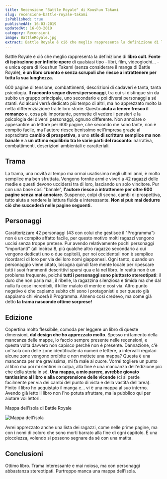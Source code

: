 ```yaml
---
title: Recensione "Battle Royale" di Koushun Takami
slug: recensione-battle-royale-takami
isPublished: true
publishedAt: 16-03-2019
updatedAt: 16-03-2019
category: Recensioni
image: BattleRoyale.jpg
extract: Battle Royale è ciò che meglio rappresenta la definizione di libro cult. Fonte di ispirazione per infinite opere di qualsiasi tipo - libri, film, videogiochi... - e unica opera di Koushun Takami (senza considerare il manga di Battle Royale), è un libro cruento e senza scrupoli che riesce a intrattenere per tutta la sua lunghezza.
---
```


<Book slug="battle-royale" />

Battle Royale è ciò che meglio rappresenta la definizione di **libro cult. Fonte di ispirazione per infinite opere** di qualsiasi tipo - libri, film, videogiochi... - e unica opera di Koushun Takami (senza considerare il manga di Battle Royale), **è un libro cruento e senza scrupoli che riesce a intrattenere per tutta la sua lunghezza.**

600 pagine di tensione, combattimenti, descrizioni di cadaveri e tanta, tanta psicologia. **Il racconto segue diversi personaggi**, tra cui si distingue sin da subito un gruppo principale, uno secondario e poi diversi personaggi a sé stanti. Ad alcuni verrà dedicato più tempo di altri, ma ho apprezzato molto la netta differenziazione tra le loro storie. Questo **aiuta a tenere fresco il romanzo** e, cosa più importante, permette di vedere i pensieri e la psicologia dei diversi personaggi, ognuno differente. Non annoiare o appesantire un lettore per 600 pagine, che secondo me sono tante, non è compito facile, ma l'autore riesce benissimo nell'impresa grazie al sopracitato **cambio di prospettiva**, a uno **stile di scrittura semplice ma non banale** e a **un ottimo equilibrio tra le varie parti del racconto**: narrativa, combattimenti, descrizioni ambientali e caratteriali.

## Trama

La trama, una novità al tempo ma ormai usatissima negli ultimi anni, è molto semplice ma ben sfruttata. Vengono fornite armi e viveri a 42 ragazzi delle medie e questi devono uccidersi tra di loro, lasciando un solo vincitore. Pur con una base così "banale", **l'autore riesce a intrattenere per oltre 600 pagine senza mai annoiare**. Suspence, colpi di scena, cambi di prospettiva, tutto aiuta a rendere la lettura fluida e interessante. **Non si può mai dedurre ciò che succederà nelle pagine seguenti.**

## Personaggi

Caratterizzare 42 personaggi (43 con colui che gestisce il "Programma") non è un compito affatto facile, per questo motivo molti ragazzi vengono uccisi senza troppe pretese. Pur avendo relativamente pochi personaggi "importanti" (all'incirca 8, più qualche altro ragazzo secondario a cui vengono dedicati uno o due capitoli), per noi occidentali non è semplice ricordarci di loro per via dei loro nomi giapponesi. Ogni tanto, quando un personaggio viene citato, bisogna quindi fare mente locale per ripescare tutti i suoi frammenti descrittivi sparsi qua e là nel libro. In realtà non è un problema frequente, poiché **tutti i personaggi sono piuttosto stereotipati**: il duro che non parla mai, il ribelle, la ragazzina silenziosa e timida ma che dal nulla fa cose incredibili, il killer malato di mente e così via.
Altro punto negativo è che capiamo subito chi sono i protagonisti e per questo già sappiamo chi vincerà il Programma. Almeno così credevo, ma come già detto **la trama nasconde ottime sorprese!**

## Edizione

Copertina molto flessibile, comoda per leggere un libro di queste dimensioni, **dal design che ho apprezzato molto**. Spesso mi lamento della mancanza delle mappe, lo faccio sempre presente nelle recensioni, e questa volta davvero non capisco perché non è presente. Dannazione, c'è un'isola con delle zone identificate da numeri e lettere, a intervalli regolari alcune zone vengono proibite e non mettete una mappa? Questa è una mancanza per me gravissima, mi fa male al cuore. Vorrei togliere un punto al libro ma poi mi sentirei in colpa, alla fine è una mancanza dell'edizione più che della storia in sé. **Una mappa, a mio parere, avrebbe giovato tantissimo al libro e alla comprensione delle vicende** (ci si perde facilmente per via dei cambi del punto di vista e della vastità dell'area). Finito il libro ho acquistato il manga e... vi è una mappa al suo interno. Avendo già letto il libro non l'ho potuta sfruttare, ma la pubblico qui per aiutare voi lettori.

Mappa dell'isola di Battle Royale

<Image url="books/BattleRoyale_02.jpg" alt="Mappa dell'isola" layout="intrinsic" width={924} height={1024} center={true}/>

Avrei apprezzato anche una lista dei ragazzi, come nelle prime pagine, ma con i nomi di coloro che sono morti barrato alla fine di ogni capitolo. È una piccolezza, volendo si possono segnare da sé con una matita.

## Conclusioni

Ottimo libro. Trama interessante e mai noiosa, ma con personaggi abbastanza stereotipati. Purtroppo manca una mappa dell'isola.